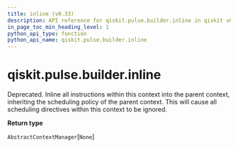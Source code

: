 ```yaml
---
title: inline (v0.33)
description: API reference for qiskit.pulse.builder.inline in qiskit v0.33
in_page_toc_min_heading_level: 1
python_api_type: function
python_api_name: qiskit.pulse.builder.inline
---
```


<span id="qiskit-pulse-builder-inline" />

# qiskit.pulse.builder.inline

<Function id="qiskit.pulse.builder.inline" isDedicatedPage={true} github="https://github.com/qiskit/qiskit/tree/stable/0.19/qiskit/pulse/builder.py" signature="inline()">
  Deprecated. Inline all instructions within this context into the parent context, inheriting the scheduling policy of the parent context.

  <Admonition title="Warning" type="caution">
    This will cause all scheduling directives within this context to be ignored.
  </Admonition>

  **Return type**

  `AbstractContextManager`\[`None`]
</Function>

